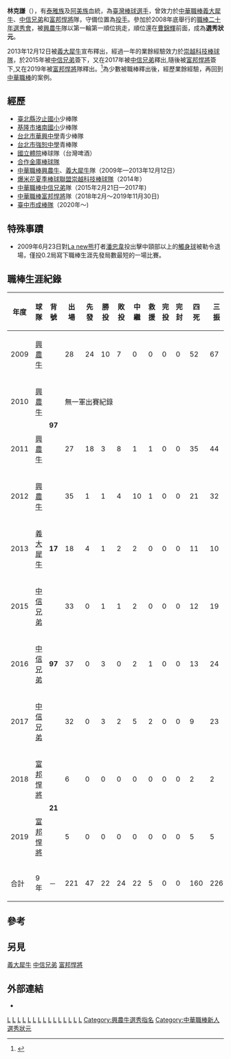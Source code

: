 {{Infobox CPBL player|
|name=林克謙|
|image=林克謙.JPG|
|width=300|
|position=投手|
|team=|
|number=|
|bats=右|
|throws=右|
|birthdate={{birth_date_and_age|1986|5|5|mf=y}}|
|birthplace={{TWN}}[[宜蘭縣|宜蘭縣]][[大同鄉_(台灣)|大同鄉]]|
|debutdate=3月4日
|debutyear=2009年
|debutteam=興農牛
|statyear=2019年球季
|stat1label=勝投—敗投
|stat1value=22－24
|stat2label=中繼－救援
|stat2value=22－5
|stat3label=三振—四壞
|stat3value=226－132
|stat4label=防禦率
|stat4value=4.19
|teams=<nowiki></nowiki> 
'''CPBL'''
*[[興農牛|興農牛]]→[[義大犀牛|義大犀牛]]（2009年—2013年）
*[[中信兄弟|中信兄弟]]（2015年2月21日—2017年）
*[[富邦悍將|富邦悍將]]（2018年—2019年）
'''ABL'''
*[[布里斯本俠盜|布里斯本俠盜]]（2018年）
|awards=<nowiki></nowiki> 
*[[中華職棒金手套獎|中華職棒金手套獎]]（投手）：2009
*[[中華職棒明星賽|中華職棒明星賽]]：2009、2012
}}

'''林克謙'''（{{bd|1986年|5月5日|CatIdx=林}}），有[[泰雅族|泰雅族]]及[[阿美族|阿美族]]血統，為[[臺灣|臺灣]][[棒球|棒球]][[選手|選手]]，曾效力於[[中華職棒|中華職棒]][[義大犀牛|義大犀牛]]、[[中信兄弟|中信兄弟]]和[[富邦悍將|富邦悍將]]隊，守備位置為[[投手|投手]]。參加於2008年底舉行的[[中華職棒歷年選秀會#職棒二十年（2009年）|職棒二十年選秀會]]，被[[興農牛|興農牛]]隊以第一輪第一順位挑走，順位還在[[曹錦輝|曹錦輝]]前面，成為'''選秀狀元'''。

2013年12月12日被[[義大犀牛|義大犀牛]]宣布釋出，經過一年的業餘經驗效力於[[崇越科技棒球隊|崇越科技棒球隊]]，於2015年被[[中信兄弟|中信兄弟]]簽下，又在2017年被[[中信兄弟|中信兄弟]]釋出,隨後被[[富邦悍將|富邦悍將]]簽下,又在2019年被[[富邦悍將|富邦悍將]]隊釋出。<ref>{{Cite web |url=http://tw.sports.yahoo.com/news/%E7%BE%A9%E5%A4%A7%E7%8A%80%E7%89%9B%E8%AA%BF%E6%95%B4%E9%99%A3%E5%AE%B9-%E9%87%8B%E5%87%BA%E5%89%8D%E7%8B%80%E5%85%83%E6%9E%97%E5%85%8B%E8%AC%99-042116080.html |title=義大犀牛調整陣容　釋出前狀元林克謙 |access-date=2013-12-12 |archive-date=2019-12-03 |archive-url=https://web.archive.org/web/20191203194702/https://tw.sports.yahoo.com/news/%E7%BE%A9%E5%A4%A7%E7%8A%80%E7%89%9B%E8%AA%BF%E6%95%B4%E9%99%A3%E5%AE%B9-%E9%87%8B%E5%87%BA%E5%89%8D%E7%8B%80%E5%85%83%E6%9E%97%E5%85%8B%E8%AC%99-042116080.html |dead-url=no }}</ref>為少數被職棒釋出後，經歷業餘經驗，再回到[[中華職棒|中華職棒]]的案例。

==經歷==
*[[新北市|臺北縣]][[汐止國小|汐止國小]]少棒隊
*[[基隆市七堵區堵南國民小學|基隆市堵南國小]]少棒隊
*[[臺北市私立華興高級中學|台北市華興中學]]青少棒隊
*[[臺北市私立強恕高級中學|台北市強恕中學]]青棒隊
*[[國立體育大學|國立體院]]棒球隊（台灣啤酒）
*[[合作金庫棒球隊|合作金庫棒球隊]]
*[[中華職棒|中華職棒]][[興農牛|興農牛]]、[[義大犀牛|義大犀牛]]隊（2009年—2013年12月12日）
*[[爆米花夏季棒球聯盟|爆米花夏季棒球聯盟]][[崇越科技棒球隊|崇越科技棒球隊]]（2014年）
*[[中華職棒|中華職棒]][[中信兄弟|中信兄弟]]隊（2015年2月21日—2017年)
*[[中華職棒|中華職棒]][[富邦悍將|富邦悍將]]隊（2018年2月～2019年11月30日)
*[[臺中市成棒隊|臺中市成棒隊]]（2020年～)

==特殊事蹟==
*2009年6月23日對[[La_new熊|La new熊]]打者[[潘忠韋|潘忠韋]]投出擊中頸部以上的[[觸身球|觸身球]]被勒令退場，僅投0.2局寫下職棒生涯先發局數最短的一場比賽。
==職棒生涯紀錄==
{| class="wikitable" width="1000px"
|- align="center"
!年度!!球隊!!背號!!出場!!先發!!勝投!!敗投!!中繼!!救援!!完投!!完封!!四死!!三振!!責失!!投球局數!!防禦率!!被上壘率
|- align=middle
|2009||[[興農牛|興農牛]]||rowspan=4|'''97'''||28||24||10||7||0||0||0||0||52||67||65||145.2||4.02||1.39
|- align="center"
|2010||[[興農牛|興農牛]]|| colspan="14" |無一軍出賽紀錄
|- align=middle
|2011||[[興農牛|興農牛]]||27||18||3||8||1||1||0||0||35||44||39||99.0||3.55||1.29
|- align=middle
|2012||[[興農牛|興農牛]]||35||1||1||4||10||1||0||0||21||32||15||54.0||2.50||1.35
|- align="center"
|2013||[[義大犀牛|義大犀牛]]||'''17'''||18||4||1||2||2||0||0||0||11||10||19||25.1||6.75||1.78
|- align="center"
|2015||[[中信兄弟|中信兄弟]]||rowspan=3|'''97'''||33||0||1||1||2||0||0||0||12||19||28||31.2||7.96||1.80
|- align="center"
|2016||[[中信兄弟|中信兄弟]]||37||0||3||0||2||1||0||0||13||24||21||42.0||4.50||1.43
|- align="center"
|2017||[[中信兄弟|中信兄弟]]||32||0||3||2||5||2||0||0||9||23||9||31.2||2.56||1.20
|- align="center"
|2018||[[富邦悍將|富邦悍將]]||rowspan=2|'''21'''||6||0||0||0||0||0||0||0||2||2||6||6.0||9.00||2.50
|- align="center"
|2019||[[富邦悍將|富邦悍將]]||5||0||0||0||0||0||0||0||5||5||3||5.1||5.06||1.50
|- align=center style="background:#00AEAE;color:#FFFFFF" align=middle 
|合計||9年||－||221||47||22||24||22||5||0||0||160||226||205||440.2||4.19||1.42
|}
==參考==
<div class="references-small">
<references />
</div>
==另見==
[[義大犀牛|義大犀牛]]
[[中信兄弟|中信兄弟]]
[[富邦悍將|富邦悍將]]

==外部連結==
{{台灣棒球維基館}}
{{中華職棒球員資料|id=R356|name=林克謙}}
*{{facebook|kokolinfans}}
{{start box}}
{{s-before|[[林益全|林益全]]}}
{{s-title|[[中華職棒新人選秀狀元|中華職棒新人選秀狀元]]|2009年}}
{{s-after|[[張耿豪|張耿豪]]}}
{{s-before|[[小林亮寬|小林亮寬]]}}
{{s-title|[[中華職棒金手套獎|中華職棒金手套獎]](投手)|2009年}}
{{s-after|[[潘威倫|潘威倫]]}}
{{end box}}
{{中華職棒新人選秀狀元}}
{{Navboxes|title= 台灣代表隊資歷
|list1=
</span>
{{2003年第五屆亞洲青棒錦標賽中華青棒代表隊}}
{{2005年第二十三屆亞洲棒球錦標賽中華成棒代表隊}}
{{2006年第三屆世界大學棒球錦標賽中華成棒代表隊}}
{{2006年第十六屆洲際杯棒球賽中華成棒代表隊}}
{{2006年第十五屆卡達杜哈亞運中華成棒代表隊}}
{{2008年夏季奧運棒球最終資格排名賽中華成棒代表隊}}
{{2006年第十五屆卡達杜哈亞運中華成棒代表隊}}
{{2008年第四屆世界大學棒球錦標賽中華成棒代表隊}}
{{2009年第二屆世界棒球經典賽中華成棒代表隊}}
}}
{{寰泰運動}}
[[Category:台灣原住民棒球運動員|L]]
[[Category:中華青少棒隊選手|L]]
[[Category:中華青棒隊選手|L]]
[[Category:中華成棒隊選手|L]]
[[Category:興農牛隊球員|L]]
[[Category:義大犀牛隊球員|L]]
[[Category:中信兄弟隊球員|L]]
[[Category:富邦悍將隊球員|L]]
[[Category:布里斯本俠盜隊球員|L]]
[[Category:強恕高級中學校友|L]]
[[Category:國立體育大學校友|L]]
[[Category:泰雅族人|L]]
[[Category:阿美族人|L]]
[[Category:大同人|L]]
[[Category:林姓|L]]
[[Category:興農牛選秀指名|Category:興農牛選秀指名]]
[[Category:中華職棒新人選秀狀元|Category:中華職棒新人選秀狀元]]